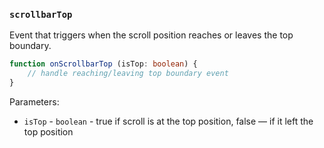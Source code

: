 ### `scrollbarTop`

Event that triggers when the scroll position reaches or leaves the top boundary.

```ts
function onScrollbarTop (isTop: boolean) {
    // handle reaching/leaving top boundary event
}
```

Parameters:
- `isTop` - `boolean` - true if scroll is at the top position, false — if it left the top position

